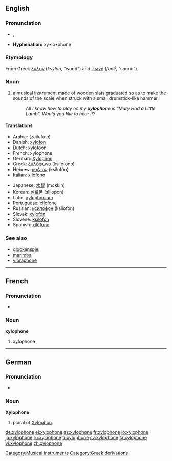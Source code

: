 {{wikipedia}}
==English==
===Pronunciation===
*{{AHD|zīʹlə-fōn'}}, {{IPA|/ˈzɑɪ.lə.ˌfon/}}
*'''Hyphenation:''' xy•lo•phone

===Etymology===
From Greek [[ξύλον]] (''ksýlon'', “wood”) and [[φωνή]] (''fōnḗ'', “sound”).

===Noun===
{{en-noun}}

#a [[musical instrument]] made of wooden slats graduated so as to make the sounds of the scale when struck with a small drumstick-like hammer.
#:''All I know how to play on my '''xylophone''' is "Mary Had a Little Lamb". Would you like to hear it?''

====Translations====
{{top}}
*Arabic: {{ARchar|[[زايلفون]]}} (zailufú:n) {{m}}
*Danish: [[xylofon]] {{c}}
*Dutch: [[xylofoon]] {{m}}
*French: xylophone {{m}}
*German: [[Xylophon]] {{n}}
*Greek: [[ξυλόφωνο]] (ksilófono) {{n}}
*Hebrew: [[קסילופון]] (ksilofón) {{m}}
*Italian: [[xilofono]] {{m}}
{{mid}}
*Japanese: [[木琴]] (mokkin)
*Korean: [[실로폰]] (sillopon)
*Latin: [[xylophonium]] {{n}}
*Portuguese: [[xilofone]] {{m}}
*Russian: [[ксилофон]] (ksilofón) {{m}}
*Slovak: [[xylofón]] {{m}}
*Slovene: [[ksilofon]] {{m}}
*Spanish: [[xilófono]] {{m}}
{{bottom}}

===See also===
*[[glockenspiel]]
*[[marimba]]
*[[vibraphone]]


----
==French==
===Pronunciation===
*{{IPA|/ɡzi.lɔ.fɔn/}}

===Noun===
'''xylophone''' {{m}}

#xylophone


----
==German==
===Pronunciation===
*{{IPA|/ˌksy.lɔ.ˈfoːnə/}}

===Noun===
'''Xylophone''' {{n}}
# plural of [[Xylophon]].

[[Category:Musical instruments]]
[[Category:Greek derivations]]

[[de:xylophone]]
[[el:xylophone]]
[[es:xylophone]]
[[fr:xylophone]]
[[io:xylophone]]
[[ja:xylophone]]
[[ru:xylophone]]
[[fi:xylophone]]
[[sv:xylophone]]
[[ta:xylophone]]
[[vi:xylophone]]
[[zh:xylophone]]